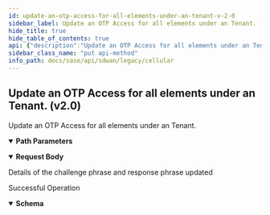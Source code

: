 ```yaml
---
id: update-an-otp-access-for-all-elements-under-an-tenant-v-2-0
sidebar_label: Update an OTP Access for all elements under an Tenant. (v2.0)
hide_title: true
hide_table_of_contents: true
api: {"description":"Update an OTP Access for all elements under an Tenant.","operationId":"put-v2.0-api-tenants-tenant_id-otpaccessconfigs-otpaccess_config_id","parameters":[{"description":"tenant id","in":"path","name":"tenant_id","required":true,"schema":{"description":"Tenant Id","type":"string"}},{"description":"otp access config id","in":"path","name":"otpaccess_config_id","required":true,"schema":{"description":"Otpaccess Config Id","type":"string"}}],"requestBody":{"content":{"application/json":{"schema":{"properties":{"id":{"description":"Id","type":"string"},"otp_attempts":{"description":"Otp Attempts: Min(, value = 2L) Max(, value = 20L) ","format":"int32","type":"integer"},"otp_validity_minutes":{"description":"Otp Validity Minutes: Min(, value = 5L) Max(, value = 60L) ","format":"int32","type":"integer"}}}}},"description":"Details of the challenge phrase and response phrase updated"},"responses":{"200":{"content":{"application/json":{"schema":{"properties":{"id":{"description":"Id","type":"string"},"otp_attempts":{"description":"Otp Attempts: Min(, value = 2L) Max(, value = 20L) ","format":"int32","type":"integer"},"otp_validity_minutes":{"description":"Otp Validity Minutes: Min(, value = 5L) Max(, value = 60L) ","format":"int32","type":"integer"}}}}},"description":"Successful Operation"}},"tags":["Cellular"],"method":"put","path":"/v2.0/api/tenants/{tenant_id}/otpaccessconfigs/{otpaccess_config_id}","servers":[{"url":"/"}],"jsonRequestBodyExample":{"id":"string","otp_attempts":0,"otp_validity_minutes":0},"info":{"contact":{},"description":"List of APIs used to manage the cellular device, services, APN profiles, and modules.","title":"Cellular","version":"Latest"},"postman":{"name":"Update an OTP Access for all elements under an Tenant. (v2.0)","description":{"content":"Update an OTP Access for all elements under an Tenant.","type":"text/plain"},"url":{"path":["v2.0","api","tenants",":tenant_id","otpaccessconfigs",":otpaccess_config_id"],"host":["{{baseUrl}}"],"query":[],"variable":[{"disabled":false,"description":{"content":"(Required) tenant id","type":"text/plain"},"type":"any","value":"","key":"tenant_id"},{"disabled":false,"description":{"content":"(Required) otp access config id","type":"text/plain"},"type":"any","value":"","key":"otpaccess_config_id"}]},"header":[{"key":"Content-Type","value":"application/json"},{"key":"Accept","value":"application/json"}],"method":"PUT","body":{"mode":"raw","raw":"\"\"","options":{"raw":{"language":"json"}}}}}
sidebar_class_name: "put api-method"
info_path: docs/sase/api/sdwan/legacy/cellular
---
```



## Update an OTP Access for all elements under an Tenant. (v2.0)



Update an OTP Access for all elements under an Tenant.

<details style={{"marginBottom":"1rem"}} data-collapsed={false} open={true}><summary style={{}}><strong>Path Parameters</strong></summary><div><ul><ParamsItem className={"paramsItem"} param={{"description":"tenant id","in":"path","name":"tenant_id","required":true,"schema":{"description":"Tenant Id","type":"string"}}}></ParamsItem><ParamsItem className={"paramsItem"} param={{"description":"otp access config id","in":"path","name":"otpaccess_config_id","required":true,"schema":{"description":"Otpaccess Config Id","type":"string"}}}></ParamsItem></ul></div></details><details style={{}} data-collapsed={false} open={true}><summary style={{"textAlign":"left"}}><strong>Request Body</strong></summary><div style={{"textAlign":"left","marginLeft":"1rem"}}><div style={{"marginTop":"1rem","marginBottom":"1rem"}}>

Details of the challenge phrase and response phrase updated

</div></div><ul style={{"marginLeft":"1rem"}}><SchemaItem collapsible={false} name={"id"} required={false} schemaDescription={"Id"} schemaName={"string"} qualifierMessage={undefined}></SchemaItem><SchemaItem collapsible={false} name={"otp_attempts"} required={false} schemaDescription={"Otp Attempts: Min(, value = 2L) Max(, value = 20L) "} schemaName={"int32"} qualifierMessage={undefined}></SchemaItem><SchemaItem collapsible={false} name={"otp_validity_minutes"} required={false} schemaDescription={"Otp Validity Minutes: Min(, value = 5L) Max(, value = 60L) "} schemaName={"int32"} qualifierMessage={undefined}></SchemaItem></ul></details><div><ApiTabs><TabItem label={"200"} value={"200"}><div>

Successful Operation

</div><div><details style={{}} data-collapsed={false} open={true}><summary style={{"textAlign":"left"}}><strong>Schema</strong></summary><div style={{"textAlign":"left","marginLeft":"1rem"}}></div><ul style={{"marginLeft":"1rem"}}><SchemaItem collapsible={false} name={"id"} required={false} schemaDescription={"Id"} schemaName={"string"} qualifierMessage={undefined}></SchemaItem><SchemaItem collapsible={false} name={"otp_attempts"} required={false} schemaDescription={"Otp Attempts: Min(, value = 2L) Max(, value = 20L) "} schemaName={"int32"} qualifierMessage={undefined}></SchemaItem><SchemaItem collapsible={false} name={"otp_validity_minutes"} required={false} schemaDescription={"Otp Validity Minutes: Min(, value = 5L) Max(, value = 60L) "} schemaName={"int32"} qualifierMessage={undefined}></SchemaItem></ul></details></div></TabItem></ApiTabs></div>
      